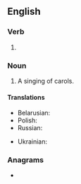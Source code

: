 ==English==

===Verb===
{{head|en|verb form}}

# {{lb|en|British|Canada}} {{present participle of|en|carol|nocat=1}}

===Noun===
{{en-noun}}

# A singing of carols.

==== Translations ====
{{trans-top|the act of singing carols}}
* Belarusian: {{t|be|калядава́нне|n}}
* Polish: {{t+|pl|kolędowanie|n}}
* Russian: {{t+|ru|колядова́ние|n}}
{{trans-mid}}
* Ukrainian: {{t|uk|колядува́ння|n}}
{{trans-bottom}}

===Anagrams===
* {{anagrams|en|a=acgillnor|collaring|local ring}}